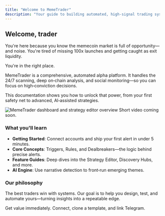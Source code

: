 ```yaml
---
title: "Welcome to MemeTrader"
description: "Your guide to building automated, high-signal trading systems."
---
```


## Welcome, trader

You're here because you know the memecoin market is full of opportunity—and noise. You're tired of missing 100x launches and getting caught as exit liquidity.

You're in the right place.

MemeTrader is a comprehensive, automated alpha platform. It handles the 24/7 scanning, deep on‑chain analysis, and social monitoring—so you can focus on high‑conviction decisions.

This documentation shows you how to unlock that power, from your first safety net to advanced, AI‑assisted strategies.

<Frame caption="A fast overview of the platform">
  <img src="/images/hero-dark.png" alt="MemeTrader dashboard and strategy editor overview" />
  
  <Info>
  Short video coming soon.
  </Info>
</Frame>

### What you'll learn

- **Getting Started**: Connect accounts and ship your first alert in under 5 minutes.
- **Core Concepts**: Triggers, Rules, and Dealbreakers—the logic behind precise alerts.
- **Feature Guides**: Deep dives into the Strategy Editor, Discovery Hubs, and more.
- **AI Engine**: Use narrative detection to front‑run emerging themes.

### Our philosophy

The best traders win with systems. Our goal is to help you design, test, and automate yours—turning insights into a repeatable edge.

<Card title="Quick Start: 5 minutes to your first alert" icon="rocket" href="/quickstart" horizontal>
  Get value immediately. Connect, clone a template, and link Telegram.
</Card>
